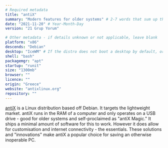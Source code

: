 ```yaml
---
# Required metadata
title: "antiX"
summary: "Modern features for older systems" # 2-7 words that sum up the distribution
date: "2021-11-20" # Year-Month-Day
version: "21 Grup Yorum"

# Other metadata - if details unknown or not applicable, leave blank
platform: "x86"
descends: "Debian"
desktop: "IceWM" # If the distro does not boot a desktop by default, or doesn't ship one, leave 'desktop' blank
shell: "bash"
packagemgr: "apt"
startup: "runit"
size: "1300mb"
browser: ""
licence: ""
origin: "Greece"
website: "antixlinux.org"
repository: ""
---
```


[antiX](https://antixlinux.org) is a Linux distribution based off Debian. It targets the lightweight market. antiX runs in the RAM of a computer and only operates on a USB drive - good for older systems and self-proclaimed as "antiX Magic." It ships a minimal amount of software for this to work. However it does allow for customisation and internet connectivity - the essentials. These solutions and "innovations" make antiX a popular choice for saving an otherwise inoperable PC.
